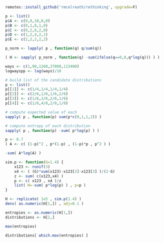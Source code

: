 
```r
remotes::install_github('rmcelreath/rethinking', upgrade=F)

```
```r
p <- list()
p$A <- c(0,0,10,0,0)
p$B <- c(0,1,8,1,0)
p$C <- c(0,2,6,2,0)
p$D <- c(1,2,4,2,1)
p$E <- c(2,2,2,2,2)

```
```r
p_norm <- lapply( p , function(q) q/sum(q))

```
```r
( H <- sapply( p_norm , function(q) -sum(ifelse(q==0,0,q*log(q))) ) )

```
```r
ways <- c(1,90,1260,37800,113400)
logwayspp <- log(ways)/10

```
```r
# build list of the candidate distributions
p <- list()
p[[1]] <- c(1/4,1/4,1/4,1/4)
p[[2]] <- c(2/6,1/6,1/6,2/6)
p[[3]] <- c(1/6,2/6,2/6,1/6)
p[[4]] <- c(1/8,4/8,2/8,1/8)

# compute expected value of each
sapply( p , function(p) sum(p*c(0,1,1,2)) )

```
```r
# compute entropy of each distribution
sapply( p , function(p) -sum( p*log(p) ) )

```
```r
p <- 0.7
( A <- c( (1-p)^2 , p*(1-p) , (1-p)*p , p^2 ) )

```
```r
-sum( A*log(A) )

```
```r
sim.p <- function(G=1.4) {
    x123 <- runif(3)
    x4 <- ( (G)*sum(x123)-x123[2]-x123[3] )/(2-G)
    z <- sum( c(x123,x4) )
    p <- c( x123 , x4 )/z
    list( H=-sum( p*log(p) ) , p=p )
}

```
```r
H <- replicate( 1e5 , sim.p(1.4) )
dens( as.numeric(H[1,]) , adj=0.1 )

```
```r
entropies <- as.numeric(H[1,])
distributions <- H[2,]

```
```r
max(entropies)

```
```r
distributions[ which.max(entropies) ]
```

